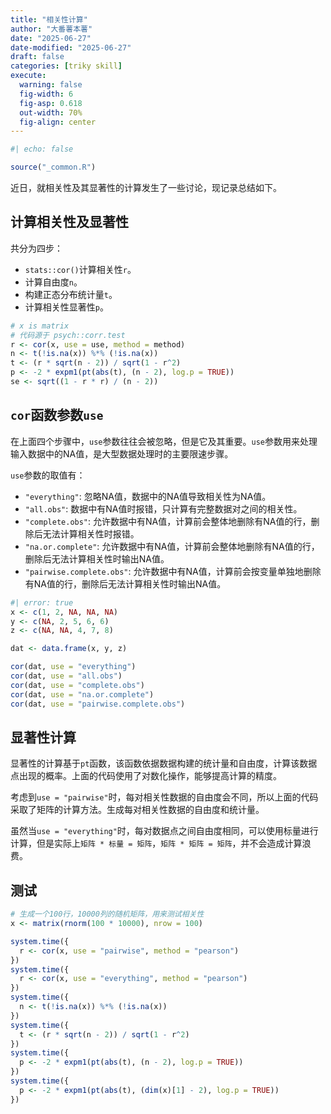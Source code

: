 ```yaml
---
title: "相关性计算"
author: "大番薯本薯"
date: "2025-06-27"
date-modified: "2025-06-27"
draft: false
categories: [triky skill]
execute:
  warning: false
  fig-width: 6
  fig-asp: 0.618
  out-width: 70%
  fig-align: center
---
```


```r
#| echo: false

source("_common.R")
```

近日，就相关性及其显著性的计算发生了一些讨论，现记录总结如下。

## 计算相关性及显著性

共分为四步：

-   `stats::cor()`计算相关性`r`。
-   计算自由度`n`。
-   构建正态分布统计量`t`。
-   计算相关性显著性`p`。

``` r
# x is matrix
# 代码源于 psych::corr.test
r <- cor(x, use = use, method = method)
n <- t(!is.na(x)) %*% (!is.na(x))
t <- (r * sqrt(n - 2)) / sqrt(1 - r^2)
p <- -2 * expm1(pt(abs(t), (n - 2), log.p = TRUE))
se <- sqrt((1 - r * r) / (n - 2))
```

## `cor`函数参数`use`

在上面四个步骤中，`use`参数往往会被忽略，但是它及其重要。`use`参数用来处理输入数据中的NA值，是大型数据处理时的主要限速步骤。

`use`参数的取值有：

-   `"everything"`: 忽略NA值，数据中的NA值导致相关性为NA值。
-   `"all.obs"`: 数据中有NA值时报错，只计算有完整数据对之间的相关性。
-   `"complete.obs"`: 允许数据中有NA值，计算前会整体地删除有NA值的行，删除后无法计算相关性时报错。
-   `"na.or.complete"`: 允许数据中有NA值，计算前会整体地删除有NA值的行，删除后无法计算相关性时输出NA值。
-   `"pairwise.complete.obs"`: 允许数据中有NA值，计算前会按变量单独地删除有NA值的行，删除后无法计算相关性时输出NA值。

```r
#| error: true
x <- c(1, 2, NA, NA, NA)
y <- c(NA, 2, 5, 6, 6)
z <- c(NA, NA, 4, 7, 8)

dat <- data.frame(x, y, z)

cor(dat, use = "everything")
cor(dat, use = "all.obs")
cor(dat, use = "complete.obs")
cor(dat, use = "na.or.complete")
cor(dat, use = "pairwise.complete.obs")
```

## 显著性计算

显著性的计算基于`pt`函数，该函数依据数据构建的统计量和自由度，计算该数据点出现的概率。上面的代码使用了对数化操作，能够提高计算的精度。

考虑到`use = "pairwise"`时，每对相关性数据的自由度会不同，所以上面的代码采取了矩阵的计算方法。生成每对相关性数据的自由度和统计量。

虽然当`use = "everything"`时，每对数据点之间自由度相同，可以使用标量进行计算，但是实际上`矩阵 * 标量 = 矩阵`，`矩阵 * 矩阵 = 矩阵`，并不会造成计算浪费。

## 测试

```r
# 生成一个100行，10000列的随机矩阵，用来测试相关性
x <- matrix(rnorm(100 * 10000), nrow = 100)

system.time({
  r <- cor(x, use = "pairwise", method = "pearson")
})
system.time({
  r <- cor(x, use = "everything", method = "pearson")
})
system.time({
  n <- t(!is.na(x)) %*% (!is.na(x))
})
system.time({
  t <- (r * sqrt(n - 2)) / sqrt(1 - r^2)
})
system.time({
  p <- -2 * expm1(pt(abs(t), (n - 2), log.p = TRUE))
})
system.time({
  p <- -2 * expm1(pt(abs(t), (dim(x)[1] - 2), log.p = TRUE))
})
```
